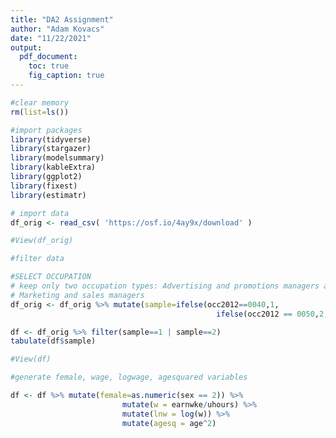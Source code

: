 ```yaml
---
title: "DA2 Assignment"
author: "Adam Kovacs"
date: "11/22/2021"
output: 
  pdf_document:
    toc: true
    fig_caption: true
---
```


```r
#clear memory
rm(list=ls())

#import packages
library(tidyverse)
library(stargazer)
library(modelsummary)
library(kableExtra)
library(ggplot2)
library(fixest)
library(estimatr)

# import data
df_orig <- read_csv( 'https://osf.io/4ay9x/download' )

#View(df_orig)
```


```r
#filter data

#SELECT OCCUPATION
# keep only two occupation types: Advertising and promotions managers and 
# Marketing and sales managers
df_orig <- df_orig %>% mutate(sample=ifelse(occ2012==0040,1,
                                              ifelse(occ2012 == 0050,2,0)))

df <- df_orig %>% filter(sample==1 | sample==2)
tabulate(df$sample)

#View(df)

```

```r
#generate female, wage, logwage, agesquared variables

df <- df %>% mutate(female=as.numeric(sex == 2)) %>%
                         mutate(w = earnwke/uhours) %>%
                         mutate(lnw = log(w)) %>%
                         mutate(agesq = age^2)


```


